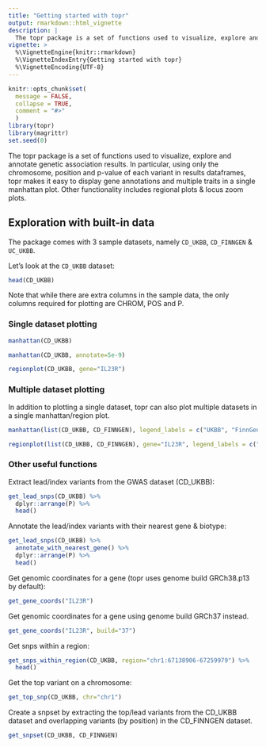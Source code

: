 ```yaml
---
title: "Getting started with topr"
output: rmarkdown::html_vignette
description: |
  The topr package is a set of functions used to visualize, explore and annotate genetic association results.
vignette: >
  %\VignetteEngine{knitr::rmarkdown}
  %\VignetteIndexEntry{Getting started with topr}
  %\VignetteEncoding{UTF-8}
---
```


```r
knitr::opts_chunk$set(
  message = FALSE,
  collapse = TRUE,
  comment = "#>"
  )
library(topr)
library(magrittr)
set.seed(0)
```

The topr package is a set of functions used to visualize, explore and annotate genetic association results. In particular, using only the chromosome, position and p-value of each variant in results dataframes, topr makes it easy to display gene annotations and multiple traits in a single manhattan plot. Other functionality includes regional plots & locus zoom plots.

## Exploration with built-in data

The package comes with 3 sample datasets, namely `CD_UKBB`, `CD_FINNGEN` & `UC_UKBB`.

Let's look at the `CD_UKBB` dataset:

```r
head(CD_UKBB)
```

Note that while there are extra columns in the sample data, the only columns required for plotting are CHROM, POS and P.

### Single dataset plotting

```r
manhattan(CD_UKBB)
```

```r
manhattan(CD_UKBB, annotate=5e-9)
```

```r
regionplot(CD_UKBB, gene="IL23R")
```

### Multiple dataset plotting

In addition to plotting a single dataset, topr can also plot multiple datasets in a single manhattan/region plot.

```r
manhattan(list(CD_UKBB, CD_FINNGEN), legend_labels = c("UKBB", "FinnGen"))
```

```r
regionplot(list(CD_UKBB, CD_FINNGEN), gene="IL23R", legend_labels = c("UKBB", "FinnGen"))
```

### Other useful functions

Extract lead/index variants from the GWAS dataset (CD_UKBB):

```r
get_lead_snps(CD_UKBB) %>%
  dplyr::arrange(P) %>%
  head()
```

Annotate the lead/index variants with their nearest gene & biotype:

```r
get_lead_snps(CD_UKBB) %>%
  annotate_with_nearest_gene() %>%
  dplyr::arrange(P) %>%
  head()
```

Get genomic coordinates for a gene (topr uses genome build GRCh38.p13 by default):

```r
get_gene_coords("IL23R")
```

Get genomic coordinates for a gene using genome build GRCh37 instead.

```r
get_gene_coords("IL23R", build="37")
```

Get snps within a region:

```r
get_snps_within_region(CD_UKBB, region="chr1:67138906-67259979") %>%
  head()
```

Get the top variant on a chromosome:

```r
get_top_snp(CD_UKBB, chr="chr1")
```

Create a snpset by extracting the top/lead variants from the CD_UKBB dataset and overlapping variants (by position) in the CD_FINNGEN dataset.

```r
get_snpset(CD_UKBB, CD_FINNGEN)
```
